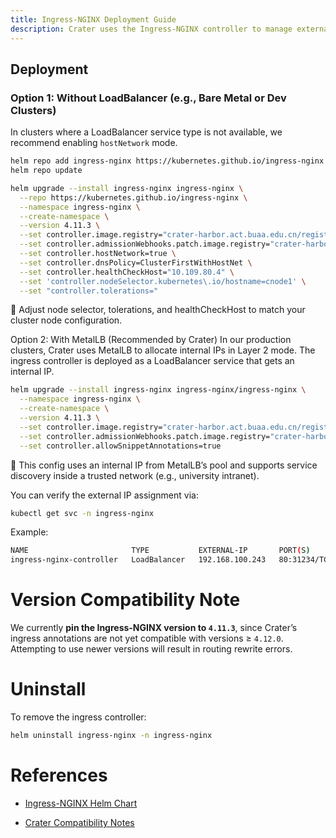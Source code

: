 ```yaml
---
title: Ingress-NGINX Deployment Guide
description: Crater uses the Ingress-NGINX controller to manage external access to services, acting as the primary ingress point for HTTP and HTTPS traffic.
---
```


## Deployment

### Option 1: Without LoadBalancer (e.g., Bare Metal or Dev Clusters)

In clusters where a LoadBalancer service type is not available, we recommend enabling `hostNetwork` mode.

```bash
helm repo add ingress-nginx https://kubernetes.github.io/ingress-nginx
helm repo update

helm upgrade --install ingress-nginx ingress-nginx \
  --repo https://kubernetes.github.io/ingress-nginx \
  --namespace ingress-nginx \
  --create-namespace \
  --version 4.11.3 \
  --set controller.image.registry="crater-harbor.act.buaa.edu.cn/registry.k8s.io" \
  --set controller.admissionWebhooks.patch.image.registry="crater-harbor.act.buaa.edu.cn/registry.k8s.io" \
  --set controller.hostNetwork=true \
  --set controller.dnsPolicy=ClusterFirstWithHostNet \
  --set controller.healthCheckHost="10.109.80.4" \
  --set 'controller.nodeSelector.kubernetes\.io/hostname=cnode1' \
  --set "controller.tolerations="
```

🔧 Adjust node selector, tolerations, and healthCheckHost to match your cluster node configuration.

Option 2: With MetalLB (Recommended by Crater)
In our production clusters, Crater uses MetalLB to allocate internal IPs in Layer 2 mode. The ingress controller is deployed as a LoadBalancer service that gets an internal IP.

```bash
helm upgrade --install ingress-nginx ingress-nginx/ingress-nginx \
  --namespace ingress-nginx \
  --create-namespace \
  --version 4.11.3 \
  --set controller.image.registry="crater-harbor.act.buaa.edu.cn/registry.k8s.io" \
  --set controller.admissionWebhooks.patch.image.registry="crater-harbor.act.buaa.edu.cn/registry.k8s.io" \
  --set controller.allowSnippetAnnotations=true
```

📌 This config uses an internal IP from MetalLB’s pool and supports service discovery inside a trusted network (e.g., university intranet).

You can verify the external IP assignment via:
```bash
kubectl get svc -n ingress-nginx
```

Example:

```bash
NAME                       TYPE           EXTERNAL-IP       PORT(S)
ingress-nginx-controller   LoadBalancer   192.168.100.243   80:31234/TCP,443:31235/TCP
```

# Version Compatibility Note
We currently **pin the Ingress-NGINX version to `4.11.3`**, since Crater’s ingress annotations are not yet compatible with versions ≥ `4.12.0`. Attempting to use newer versions will result in routing rewrite errors.

# Uninstall
To remove the ingress controller:

```bash
helm uninstall ingress-nginx -n ingress-nginx
```
# References

* [Ingress-NGINX Helm Chart](https://github.com/kubernetes/ingress-nginx)

* [Crater Compatibility Notes](../README.md)
